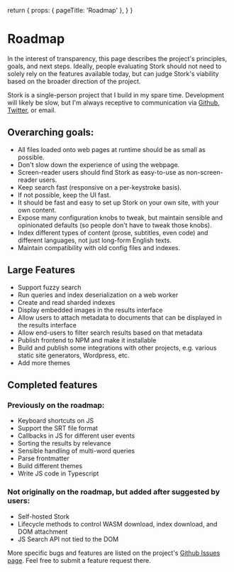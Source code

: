   return {
    props: { pageTitle: 'Roadmap' },
  }
}

# Roadmap

In the interest of transparency, this page describes the project's principles, goals, and next steps. Ideally, people evaluating Stork should not need to solely rely on the features available today, but can judge Stork's viability based on the broader direction of the project.

Stork is a single-person project that I build in my spare time. Development will likely be slow, but I'm always receptive to communication via [Github](https://github.com/jameslittle230/stork), [Twitter](https://twitter.com/jameslittle230), or email.

## Overarching goals:

- All files loaded onto web pages at runtime should be as small as possible.
- Don't slow down the experience of using the webpage.
- Screen-reader users should find Stork as easy-to-use as non-screen-reader users.
- Keep search fast (responsive on a per-keystroke basis).
- If not possible, keep the UI fast.
- It should be fast and easy to set up Stork on your own site, with your own content.
- Expose many configuration knobs to tweak, but maintain sensible and opinionated defaults (so people don't have to tweak those knobs).
- Index different types of content (prose, subtitles, even code) and different languages, not just long-form English texts.
- Maintain compatibility with old config files and indexes.

## Large Features

- Support fuzzy search
- Run queries and index deserialization on a web worker
- Create and read sharded indexes
- Display embedded images in the results interface
- Allow users to attach metadata to documents that can be displayed in the results interface
- Allow end-users to filter search results based on that metadata
- Publish frontend to NPM and make it installable
- Build and publish some integrations with other projects, e.g. various static site generators, Wordpress, etc.
- Add more themes

## Completed features

### Previously on the roadmap:

- Keyboard shortcuts on JS
- Support the SRT file format
- Callbacks in JS for different user events
- Sorting the results by relevance
- Sensible handling of multi-word queries
- Parse frontmatter
- Build different themes
- Write JS code in Typescript

### Not originally on the roadmap, but added after suggested by users:

- Self-hosted Stork
- Lifecycle methods to control WASM download, index download, and DOM attachment
- JS Search API not tied to the DOM

More specific bugs and features are listed on the project's [Github Issues page](https://github.com/jameslittle230/stork/issues). Feel free to submit a feature request there.
